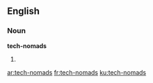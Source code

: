 ==English==

===Noun===
'''tech-nomads'''

# {{plural of|tech-nomad}}

[[ar:tech-nomads]]
[[fr:tech-nomads]]
[[ku:tech-nomads]]
